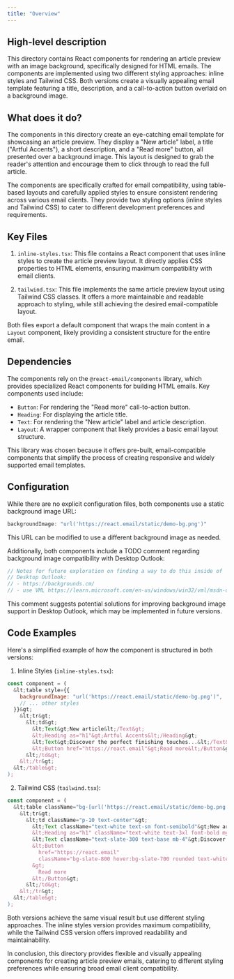 ```yaml
---
title: "Overview"
---
```


## High-level description
This directory contains React components for rendering an article preview with an image background, specifically designed for HTML emails. The components are implemented using two different styling approaches: inline styles and Tailwind CSS. Both versions create a visually appealing email template featuring a title, description, and a call-to-action button overlaid on a background image.

## What does it do?
The components in this directory create an eye-catching email template for showcasing an article preview. They display a "New article" label, a title ("Artful Accents"), a short description, and a "Read more" button, all presented over a background image. This layout is designed to grab the reader's attention and encourage them to click through to read the full article.

The components are specifically crafted for email compatibility, using table-based layouts and carefully applied styles to ensure consistent rendering across various email clients. They provide two styling options (inline styles and Tailwind CSS) to cater to different development preferences and requirements.

## Key Files

1. `inline-styles.tsx`:
   This file contains a React component that uses inline styles to create the article preview layout. It directly applies CSS properties to HTML elements, ensuring maximum compatibility with email clients.

2. `tailwind.tsx`:
   This file implements the same article preview layout using Tailwind CSS classes. It offers a more maintainable and readable approach to styling, while still achieving the desired email-compatible layout.

Both files export a default component that wraps the main content in a `Layout` component, likely providing a consistent structure for the entire email.

## Dependencies
The components rely on the `@react-email/components` library, which provides specialized React components for building HTML emails. Key components used include:

- `Button`: For rendering the "Read more" call-to-action button.
- `Heading`: For displaying the article title.
- `Text`: For rendering the "New article" label and article description.
- `Layout`: A wrapper component that likely provides a basic email layout structure.

This library was chosen because it offers pre-built, email-compatible components that simplify the process of creating responsive and widely supported email templates.

## Configuration
While there are no explicit configuration files, both components use a static background image URL:

```javascript
backgroundImage: "url('https://react.email/static/demo-bg.png')"
```

This URL can be modified to use a different background image as needed.

Additionally, both components include a TODO comment regarding background image compatibility with Desktop Outlook:

```javascript
// Notes for future exploration on finding a way to do this inside of
// Desktop Outlook:
// - https://backgrounds.cm/
// - use VML https://learn.microsoft.com/en-us/windows/win32/vml/msdn-online-vml-fill-element
```

This comment suggests potential solutions for improving background image support in Desktop Outlook, which may be implemented in future versions.

## Code Examples

Here's a simplified example of how the component is structured in both versions:

1. Inline Styles (`inline-styles.tsx`):

```jsx
const component = (
  &lt;table style={{
    backgroundImage: "url('https://react.email/static/demo-bg.png')",
    // ... other styles
  }}&gt;
    &lt;tr&gt;
      &lt;td&gt;
        &lt;Text&gt;New article&lt;/Text&gt;
        &lt;Heading as="h1"&gt;Artful Accents&lt;/Heading&gt;
        &lt;Text&gt;Discover the perfect finishing touches...&lt;/Text&gt;
        &lt;Button href="https://react.email"&gt;Read more&lt;/Button&gt;
      &lt;/td&gt;
    &lt;/tr&gt;
  &lt;/table&gt;
);
```

2. Tailwind CSS (`tailwind.tsx`):

```jsx
const component = (
  &lt;table className="bg-[url('https://react.email/static/demo-bg.png')] bg-cover bg-center bg-no-repeat"&gt;
    &lt;tr&gt;
      &lt;td className="p-10 text-center"&gt;
        &lt;Text className="text-white text-sm font-semibold"&gt;New article&lt;/Text&gt;
        &lt;Heading as="h1" className="text-white text-3xl font-bold my-4"&gt;Artful Accents&lt;/Heading&gt;
        &lt;Text className="text-slate-300 text-base mb-4"&gt;Discover the perfect finishing touches...&lt;/Text&gt;
        &lt;Button
          href="https://react.email"
          className="bg-slate-800 hover:bg-slate-700 rounded text-white text-sm font-semibold py-3 px-4"
        &gt;
          Read more
        &lt;/Button&gt;
      &lt;/td&gt;
    &lt;/tr&gt;
  &lt;/table&gt;
);
```

Both versions achieve the same visual result but use different styling approaches. The inline styles version provides maximum compatibility, while the Tailwind CSS version offers improved readability and maintainability.

In conclusion, this directory provides flexible and visually appealing components for creating article preview emails, catering to different styling preferences while ensuring broad email client compatibility.